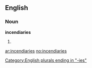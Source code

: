 ==English==

===Noun===
'''incendiaries'''

# {{plural of|[[incendiary]]}}

[[Category:English plurals ending in "-ies"]]

[[ar:incendiaries]]
[[no:incendiaries]]